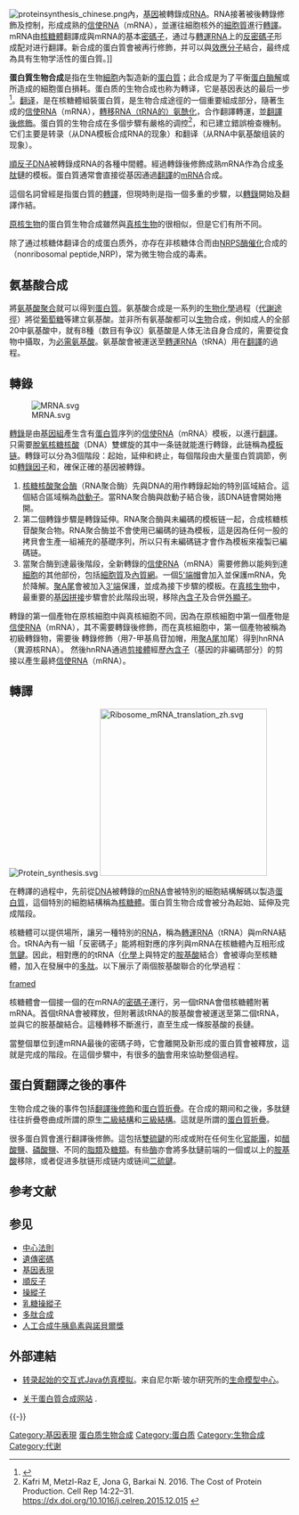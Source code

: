 {{Multiple issues|
{{Expert needed|subject=分子生物學|subject2=細胞學|time=2021-12-05T17:03:34+00:00}}
{{Expand|time=2010-10-02}}


}}
{{NoteAT |G1 = 生命科学}}
[[File:proteinsynthesis_chinese.png|thumb]]內，[[基因|基因]]被轉錄成[[RNA|RNA]]。RNA接著被後轉錄修飾及控制，形成成熟的[[信使RNA|信使RNA]]（mRNA），並運往細胞核外的[[細胞質|細胞質]]進行[[轉譯_(遺傳學)|轉譯]]。mRNA由[[核糖體|核糖體]]翻譯成與mRNA的基本[[密碼子|密碼子]]，通过与[[轉運RNA|轉運RNA]]上的[[反密碼子|反密碼子]]形成配对进行翻譯。新合成的蛋白質會被再行修飾，并可以與[[效應分子|效應分子]]結合，最终成為具有生物学活性的蛋白質。]]

'''蛋白質生物合成'''是指在生物[[細胞|細胞]]內製造新的[[蛋白質|蛋白質]]；此合成是为了平衡[[蛋白酶解|蛋白酶解]]或{{link-en|蛋白派送|Protein targeting}}所造成的細胞蛋白損耗。蛋白质的生物合成也称为轉译，它是基因表达的最后一步<ref>{{Cite book|edition=2nd|chapter=第三十九章|url=https://www.worldcat.org/oclc/910676076|publisher=Gao deng jiao yu chu ban she|date=2012|location=Bei jing|isbn=978-7-04-035696-0|oclc=910676076|last=杨荣武.|last2=|title=生物化学原理|first=|year=|pages=}}</ref>。[[翻译_(遗传学)|翻译]]，是在核糖體組裝蛋白質，是生物合成途徑的一個重要組成部分，隨著生成的[[信使RNA|信使RNA]]（mRNA），[[tRNA#氨酰化|轉移RNA（tRNA的）氨酰化]]，合作翻譯轉運，並[[翻譯後修飾|翻譯後修飾]]。蛋白質的生物合成在多個步驟有嚴格的调控<ref>Kafri M, Metzl-Raz E, Jona G, Barkai N. 2016. The Cost of Protein Production. Cell Rep 14:22–31. https://dx.doi.org/10.1016/j.celrep.2015.12.015 {{Wayback|url=https://dx.doi.org/10.1016/j.celrep.2015.12.015 |date=20191017145131 }}</ref>，和已建立錯誤檢查機制。它们主要是转录（从DNA模板合成RNA的现象）和翻译（从RNA中氨基酸组装的现象）。

[[順反子|順反子]]DNA被轉錄成RNA的各種中間體。經過轉錄後修飾成熟mRNA作為合成[[肽|多肽]]鏈的模板。蛋白質通常會直接從基因通過[[翻译_(遗传学)|翻譯]]的[[信使RNA|mRNA]]合成。

這個名詞曾經是指蛋白質的[[翻譯_(遺傳學)|轉譯]]，但現時則是指一個多重的步驟，以[[轉錄|轉錄]]開始及翻譯作結。

[[原核生物|原核生物]]的蛋白質生物合成雖然與[[真核生物|真核生物]]的很相似，但是它们有所不同。

除了通过核糖体翻译合的成蛋白质外，亦存在非核糖体合而由[[NRPS酶|NRPS酶]][[催化|催化]]合成的{{le|非核糖体肽|nonribosomal peptide}}（nonribosomal peptide,NRP)，常为微生物合成的毒素。

== 氨基酸合成 ==
{{Main|氨基酸合成}}

將[[氨基酸|氨基酸]][[聚合物|聚合]]就可以得到[[蛋白質|蛋白質]]。氨基酸合成是一系列的[[生物化學|生物化學]]過程（[[代謝途徑|代謝途徑]]）將從[[葡萄糖|葡萄糖]]等建立氨基酸。並非所有氨基酸都可以[[生物|生物]]合成，例如成人的全部20中氨基酸中，就有8種（数目有争议）氨基酸是人体无法自身合成的，需要從食物中攝取，为[[必需氨基酸#人類必需|必需氨基酸]]。氨基酸會被運送至[[轉運RNA|轉運RNA]]（tRNA）用在[[翻譯|翻譯]]的過程。

== 轉錄 ==
{{Main|轉錄}}

[[File:MRNA.svg|thumb]]

[[轉錄|轉錄]]是由[[基因組|基因組]]產生含有[[蛋白質|蛋白質]]序列的[[信使RNA|信使RNA]]（mRNA）模板，以進行[[翻譯_(遺傳學)|翻譯]]。只需要[[脫氧核糖核酸|脫氧核糖核酸]]（DNA）雙螺旋的其中一条链就能進行轉錄，此链稱為[[模板链|模板链]]。轉錄可以分為3個階段：起始，延伸和終止，每個階段由大量蛋白質調節，例如[[轉錄因子|轉錄因子]]和{{le|共激活因子|Coactivator (genetics)}}，確保正確的基因被轉錄。

# [[核糖核酸聚合酶|核糖核酸聚合酶]]（RNA聚合酶）先與DNA的用作轉錄起始的特別區域結合。這個結合區域稱為[[啟動子|啟動子]]。當RNA聚合酶與啟動子結合後，該DNA链會開始捲開。
# 第二個轉錄步驟是轉錄延伸。RNA聚合酶與未編碼的模板链一起，合成核糖核苷酸聚合物。RNA聚合酶並不會使用已編碼的链為模板，這是因為任何一股的拷貝會生產一組補充的基礎序列，所以只有未編碼链才會作為模板來複製已編碼链。
# 當聚合酶到達最後階段，全新轉錄的[[信使RNA|信使RNA]]（mRNA）需要修飾以能夠到達[[細胞|細胞]]的其他部份，包括[[細胞質|細胞質]]及[[內質網|內質網]]。一個[[5'端帽|5'端帽]]會加入並保護mRNA，免於降解。[[聚A尾|聚A尾]]會被加入[[3'端|3'端]]保護，並成為接下步驟的模板。在[[真核生物|真核生物]]中，最重要的[[基因拼接|基因拼接]]步驟會於此階段出現，移除[[內含子|內含子]]及合併[[外顯子|外顯子]]。

轉錄的第一個產物在原核細胞中與真核細胞不同，因為在原核細胞中第一個產物是[[信使RNA|信使RNA]]（mRNA），其不需要轉錄後修飾，而在真核細胞中，第一個產物被稱為初級轉錄物，需要後 轉錄修飾（用7-甲基鳥苷加帽，用[[聚A尾|聚A尾]]加尾）得到hnRNA（異源核RNA）。 然後hnRNA通過[[剪接體|剪接體]]經歷[[內含子|內含子]]（基因的非編碼部分）的剪接以產生最終[[信使RNA|信使RNA]]（mRNA）。

== 轉譯 ==
{{Main|翻译 (遗传学)}}

[[File:Protein_synthesis.svg|thumb]]
[[File:Ribosome_mRNA_translation_zh.svg|300px]]

在轉譯的過程中，先前從[[DNA|DNA]]被轉錄的[[mRNA|mRNA]]會被特別的細胞結構解碼以製造[[蛋白質|蛋白質]]，這個特別的細胞結構稱為[[核糖體|核糖體]]。蛋白質生物合成會被分為起始、延伸及完成階段。

核糖體可以提供場所，讓另一種特別的[[RNA|RNA]]，稱為[[轉運RNA|轉運RNA]]（tRNA）與mRNA結合。tRNA內有一組「反密碼子」能將相對應的序列與mRNA在核糖體內互相形成[[氫鍵|氫鍵]]。因此，相對應的的tRNA（[[化學|化學]]上與特定的[[胺基酸|胺基酸]]結合）會被導向至核糖體，加入在發展中的[[多肽|多肽]]。以下展示了兩個胺基酸聯合的化學過程：

[[File:Amino-veresterung.jpg|framed]]

核糖體會一個接一個的在mRNA的[[密碼子|密碼子]]運行，另一個tRNA會借核糖體附著mRNA。首個tRNA會被釋放，但附著該tRNA的胺基酸會被運送至第二個tRNA，並與它的胺基酸結合。這種轉移不斷進行，直至生成一條胺基酸的長鏈。 

當整個單位到達mRNA最後的密碼子時，它會離開及新形成的蛋白質會被釋放，這就是完成的階段。在這個步驟中，有很多的[[酶|酶]]會用來協助整個過程。

== 蛋白質翻譯之後的事件 ==
{{Main|蛋白酶解|翻譯後修飾|蛋白质折叠}}

生物合成之後的事件包括[[翻譯後修飾|翻譯後修飾]]和[[蛋白质折叠|蛋白質折疊]]。在合成的期间和之後，多肽鏈往往折疊卷曲成所謂的原生[[二級結構|二級結構]]和[[三級結構|三級結構]]。這就是所謂的[[蛋白質折疊|蛋白質折疊]]。

很多蛋白質會進行翻譯後修飾。這包括[[雙硫鍵|雙硫鍵]]的形成或附在任何生化[[官能團|官能團]]，如[[醋酸鹽|醋酸鹽]]、[[磷酸鹽|磷酸鹽]]、不同的[[脂類|脂類]]及[[糖類|糖類]]。有些[[酶|酶]]亦會將多肽鏈前端的一個或以上的[[胺基酸|胺基酸]]移除，或者促进多肽链形成链内或链间[[二硫鍵|二硫鍵]]。

== 参考文献 ==
{{Reflist}}

== 参见 ==
{{Portal box|新陈代谢|分子与细胞生物学|生物学}}
{{div col|2}}
* [[中心法則|中心法則]]
* [[遺傳密碼|遺傳密碼]]
* [[基因表現|基因表現]]
* [[順反子|順反子]]
* [[操縱子|操縱子]]
* [[乳糖操縱子|乳糖操縱子]]
* [[多肽合成|多肽合成]]
* [[人工合成牛胰島素與諾貝爾獎|人工合成牛胰島素與諾貝爾獎]]
{{div col end}}

== 外部連結 ==
* {{En}}[https://web.archive.org/web/20110722190350/http://cmol.nbi.dk/models/dynamtrans/dynamtrans.html 转录起始的交互式Java仿真模拟]。来自尼尔斯·玻尔研究所的[http://cmol.nbi.dk/  生命模型中心]{{Wayback|url=http://cmol.nbi.dk/models/dynamtrans/dynamtrans.html |date=20110722190350 }}。
* {{En}}[http://www.proteinsynthesis.org/what-is-protein-synthesis/ 关于蛋白質合成网站] {{Wayback|url=http://www.proteinsynthesis.org/what-is-protein-synthesis/ |date=20210207171125 }}.

{{-}}
{{蛋白质一级结构}}
{{基因表达}}
{{蛋白质}}

[[Category:基因表現|Category:基因表現]]
[[Category:蛋白质生物合成|]]
[[Category:蛋白质|Category:蛋白质]]
[[Category:生物合成|Category:生物合成]]
[[Category:代谢|Category:代谢]]